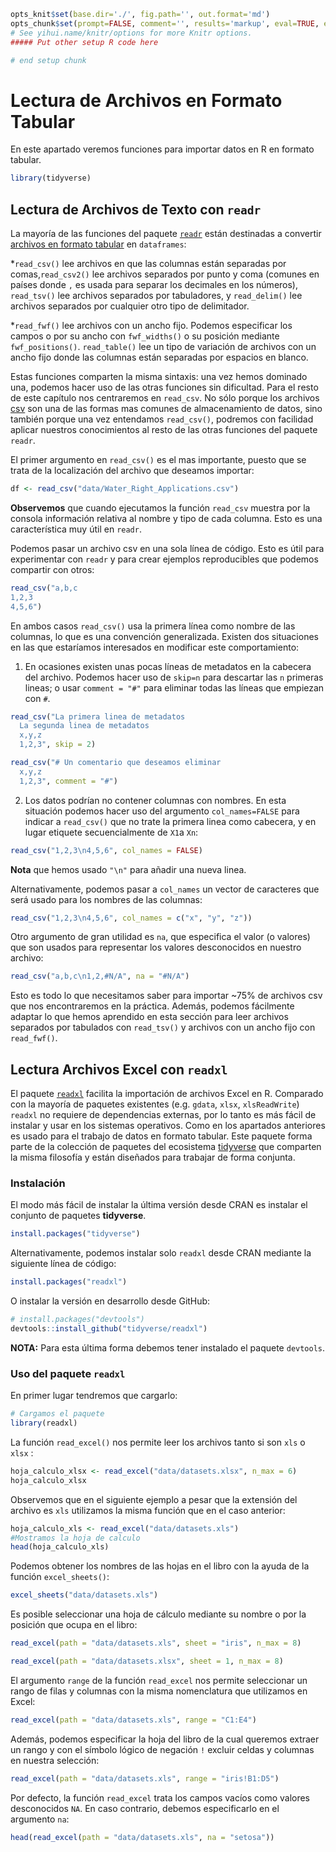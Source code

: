 ```r
opts_knit$set(base.dir='./', fig.path='', out.format='md')
opts_chunk$set(prompt=FALSE, comment='', results='markup', eval=TRUE, echo=TRUE, warning = FALSE)
# See yihui.name/knitr/options for more Knitr options.
##### Put other setup R code here

# end setup chunk
```


<!-- ```{r, include=FALSE} -->
<!-- tutorial::go_interactive() -->
<!-- ``` -->



# Lectura de Archivos en Formato Tabular

En este apartado veremos funciones para importar datos en R en formato tabular.


```r
library(tidyverse)
```

## Lectura de Archivos de Texto con `readr`

La mayoría de las funciones del paquete [`readr`](http://readr.tidyverse.org/) están destinadas a convertir [archivos en formato tabular](https://es.wikipedia.org/wiki/Valores_separados_por_comas) en `dataframes`:

*`read_csv()` lee archivos en que las columnas están separadas por comas,`read_csv2()` lee archivos separados por punto y coma (comunes en países donde `,` es usada para separar los decimales en los números),
`read_tsv()` lee archivos separados por tabuladores, y `read_delim()` lee archivos separados por cualquier otro tipo de delimitador.

*`read_fwf()` lee archivos con un ancho fijo. Podemos especificar los campos o por su ancho con `fwf_widths()` o su posición mediante `fwf_positions()`.
`read_table()` lee un tipo de variación de archivos con un ancho fijo donde las columnas están separadas por espacios en blanco.
  
Estas funciones comparten la misma sintaxis: una vez hemos dominado una,  podemos hacer uso de las otras funciones sin dificultad. Para el resto de este capítulo nos centraremos en `read_csv`.  No sólo porque los archivos [csv](https://es.wikipedia.org/wiki/Valores_separados_por_comas) son una de las formas mas comunes de almacenamiento de datos, sino también porque una vez entendamos `read_csv()`, podremos con facilidad aplicar nuestros conocimientos al resto de las otras funciones del paquete `readr`.

El primer argumento en `read_csv()` es el mas importante, puesto que se trata de la localización del archivo que deseamos importar:


```r
df <- read_csv("data/Water_Right_Applications.csv")
```

__Observemos__ que cuando ejecutamos la función `read_csv` muestra por la consola información relativa al nombre y tipo de cada columna. Esto es una característica muy útil en `readr`.
  
Podemos pasar un archivo csv en una sola línea de código. Esto es útil para experimentar con `readr` y para crear ejemplos reproducibles que podemos compartir con otros:


```r
read_csv("a,b,c
1,2,3
4,5,6")
```


En ambos casos `read_csv()` usa la primera línea como nombre de las columnas, lo que es una convención generalizada. Existen dos situaciones en las que estaríamos interesados en modificar este comportamiento:

1. En ocasiones existen unas pocas líneas de metadatos en la cabecera del archivo. Podemos hacer uso de `skip=n` para descartar las `n` primeras lineas; o usar `comment = "#"` para eliminar todas las líneas que empiezan con `#`.

    
```r
read_csv("La primera linea de metadatos
  La segunda linea de metadatos
  x,y,z
  1,2,3", skip = 2)
```

```r
read_csv("# Un comentario que deseamos eliminar
  x,y,z
  1,2,3", comment = "#")
```


2. Los datos podrían no contener columnas con nombres. En esta situación podemos hacer uso del argumento `col_names=FALSE` para indicar a `read_csv()` que no trate la primera linea como cabecera, y en lugar etiquete secuencialmente de `X1`a `Xn`:

```r
read_csv("1,2,3\n4,5,6", col_names = FALSE)
```

__Nota__ que hemos usado `"\n"` para añadir una nueva linea.

Alternativamente, podemos pasar a `col_names` un vector de caracteres que será      usado para los nombres de las columnas:
  
```r
read_csv("1,2,3\n4,5,6", col_names = c("x", "y", "z"))
```


Otro argumento de gran utilidad es `na`, que especifica el valor (o valores) que son usados para representar los valores desconocidos en nuestro archivo:

```r
read_csv("a,b,c\n1,2,#N/A", na = "#N/A")
```

Esto es todo lo que necesitamos saber para importar ~75% de archivos csv que nos encontraremos en la práctica. Además, podemos fácilmente adaptar lo que hemos aprendido en esta sección para leer archivos separados por tabulados con `read_tsv()` y archivos con un ancho fijo con `read_fwf()`.
  


## Lectura Archivos Excel con `readxl` 

El paquete [`readxl`](http://readxl.tidyverse.org/) facilita la importación de archivos Excel en R. Comparado con la mayoría de paquetes existentes (e.g. `gdata`, `xlsx`, `xlsReadWrite`) `readxl` no requiere de dependencias externas, por lo tanto es más fácil de instalar y usar en los sistemas operativos. Como en los apartados anteriores es usado para el trabajo de datos en formato tabular. Este paquete forma parte de la colección de paquetes del ecosistema [tidyverse](http://tidyverse.org/) que comparten la misma filosofía y están diseñados para trabajar de forma conjunta.

### Instalación

El modo más fácil de instalar la última versión desde CRAN es instalar el conjunto de paquetes __tidyverse__.

```r
install.packages("tidyverse")
```

Alternativamente, podemos instalar solo `readxl` desde CRAN mediante la siguiente línea de código:

```r
install.packages("readxl")
```

O instalar la versión en desarrollo desde GitHub:

```r
# install.packages("devtools")
devtools::install_github("tidyverse/readxl")
```

__NOTA:__ Para esta última forma debemos tener instalado el paquete `devtools`.


### Uso del paquete `readxl`

En primer lugar tendremos que cargarlo:

```r
# Cargamos el paquete
library(readxl)
```



La función `read_excel()` nos permite leer los archivos tanto si son `xls` o `xlsx` :


```r
hoja_calculo_xlsx <- read_excel("data/datasets.xlsx", n_max = 6)
hoja_calculo_xlsx
```


Observemos que en el siguiente ejemplo a pesar que la extensión del archivo es `xls` utilizamos la misma función que en el caso anterior:


```r
hoja_calculo_xls <- read_excel("data/datasets.xls")
#Mostramos la hoja de calculo
head(hoja_calculo_xls)
```



Podemos obtener los nombres de las hojas en el libro con la ayuda de la función `excel_sheets()`:

```r
excel_sheets("data/datasets.xls")
```


Es posible seleccionar una hoja de cálculo mediante su nombre o por la posición que ocupa en el libro:

```r
read_excel(path = "data/datasets.xls", sheet = "iris", n_max = 8)
```



```r
read_excel(path = "data/datasets.xlsx", sheet = 1, n_max = 8)
```


El argumento `range` de la función `read_excel` nos permite seleccionar un rango de filas y columnas con la misma nomenclatura que utilizamos en Excel:

```r
read_excel(path = "data/datasets.xls", range = "C1:E4")
```

Además, podemos especificar la hoja del libro de la cual queremos extraer un rango y con el símbolo lógico de negación `!` excluir celdas y columnas en nuestra selección:

```r
read_excel(path = "data/datasets.xls", range = "iris!B1:D5")
```

Por defecto, la función `read_excel` trata los campos vacíos como valores desconocidos `NA`. En caso contrario, debemos especificarlo en el argumento `na`:

```r
head(read_excel(path = "data/datasets.xls", na = "setosa"))
```

























